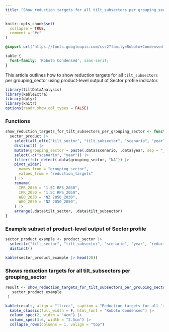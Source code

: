 ```yaml
---
title: "Show reduction targets for all tilt_subsectors per grouping_sector"
---
```


```r
knitr::opts_chunk$set(
  collapse = TRUE,
  comment = "#>"
)
```

```css
@import url('https://fonts.googleapis.com/css2?family=Roboto+Condensed:wght@400;700&display=swap');

table {
  font-family: 'Roboto Condensed', sans-serif;
}
```

This article outlines how to show reduction targets for all `tilt_subsectors` per
grouping_sector using product-level output of Sector profile indicator.

```r
library(tiltDataAnalysis)
library(kableExtra)
library(dplyr)
library(knitr)
options(readr.show_col_types = FALSE)
```

### Functions

```r
show_reduction_targets_for_tilt_subsectors_per_grouping_sector <- function(sector_product) {
  sector_product |>
    select(all_of(c("tilt_sector", "tilt_subsector", "scenario", "year", "reduction_targets"))) |>
    distinct() |>
    mutate(grouping_sector = paste(.data$scenario, .data$year, sep = "_")) |>
    select(-c("scenario", "year")) |>
    filter(!str_detect(.data$grouping_sector, "NA")) |>
    pivot_wider(
      names_from = "grouping_sector",
      values_from = "reduction_targets"
    ) |>
    rename(
      IPR_2030 = "1.5C RPS_2030",
      IPR_2050 = "1.5C RPS_2050",
      WEO_2030 = "NZ 2050_2030",
      WEO_2050 = "NZ 2050_2050",
    ) |>
    arrange(.data$tilt_sector, .data$tilt_subsector)
}
```

### Example subset of product-level output of Sector profile

```r
sector_product_example <- product_sector |>
  select(c("tilt_sector", "tilt_subsector", "scenario", "year", "reduction_targets")) |>
  distinct()

kable(sector_product_example |> head(20))
```

### Shows reduction targets for all tilt_subsectors per grouping_sector

```r
result <- show_reduction_targets_for_tilt_subsectors_per_grouping_sector(
   sector_product_example
 )

kable(result, align = "llcccc", caption = "Reduction targets for all `tilt_subsectors` per grouping_sector", escape = F) |>
  kable_classic(full_width = F, html_font = "Roboto Condensed") |>
  column_spec(2, width = "4cm") |>
  column_spec(3:6, width = "2.5cm") |>
  collapse_rows(columns = 1, valign = "top")
```
